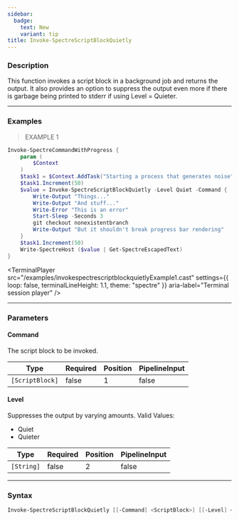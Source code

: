 ```yaml
---
sidebar:
  badge:
    text: New
    variant: tip
title: Invoke-SpectreScriptBlockQuietly
---
```





### Description

This function invokes a script block in a background job and returns the output. It also provides an option to suppress the output even more if there is garbage being printed to stderr if using Level = Quieter.

---

### Examples
> EXAMPLE 1

```powershell
Invoke-SpectreCommandWithProgress {
    param (
        $Context
    )
    $task1 = $Context.AddTask("Starting a process that generates noise")
    $task1.Increment(50)
    $value = Invoke-SpectreScriptBlockQuietly -Level Quiet -Command {
        Write-Output "Things..."
        Write-Output "And stuff..."
        Write-Error "This is an error"
        Start-Sleep -Seconds 3
        git checkout nonexistentbranch
        Write-Output "But it shouldn't break progress bar rendering"
    }
    $task1.Increment(50)
    Write-SpectreHost ($value | Get-SpectreEscapedText)
}
```
<TerminalPlayer
    src="/examples/invokespectrescriptblockquietlyExample1.cast"
    settings={{
        loop: false,
        terminalLineHeight: 1.1,
        theme: "spectre"
    }}
    aria-label="Terminal session player"
/>

---

### Parameters
#### **Command**
The script block to be invoked.

|Type           |Required|Position|PipelineInput|
|---------------|--------|--------|-------------|
|`[ScriptBlock]`|false   |1       |false        |

#### **Level**
Suppresses the output by varying amounts.
Valid Values:

* Quiet
* Quieter

|Type      |Required|Position|PipelineInput|
|----------|--------|--------|-------------|
|`[String]`|false   |2       |false        |

---

### Syntax
```powershell
Invoke-SpectreScriptBlockQuietly [[-Command] <ScriptBlock>] [[-Level] <String>] [<CommonParameters>]
```
